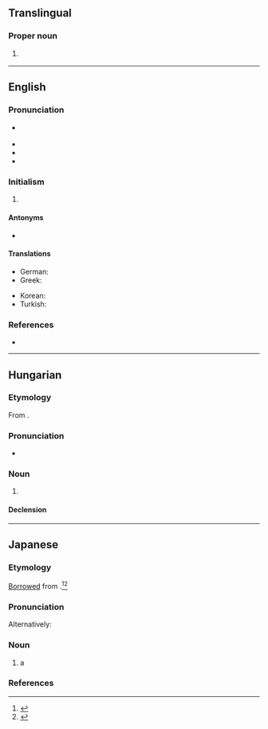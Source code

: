 {{also|Appendix:Variations of "gui"}}
==Translingual==

===Proper noun===
{{head|mul|proper noun}}
# {{label|mul|sports}} {{abbreviation of|lang=mul|Guinea}}

----

==English==

===Pronunciation===
* {{a|UK}} {{IPA|/ˈdʒiːjuːaɪ/|/ˈɡuː.i/|lang=en}}
* {{audio|en-us-GUI.ogg|Audio (US)|lang=en}}
* {{homophones|lang=en|gooey}}
* {{rhymes|uːi|lang=en}}

===Initialism===
{{rfc-header|Initialism}}
{{head|en|initialism|plural|GUIs}}

# {{lb|en|computing}} {{initialism of|graphical user interface|lang=en}}

====Antonyms====
* {{l|en|TUI}}

====Translations====
{{trans-top|acronym of graphical user interface}}
* German: {{t+|de|GUI|f}}
* Greek: {{t|el|ΓΠΔ}}
{{trans-mid}}
* Korean: {{t|ko|GUI|sc=Latn}}
* Turkish: {{t+|tr|GKA|sc=Latn}}
{{trans-bottom}}

===References===
* {{pedia}}

----

==Hungarian==

===Etymology===
From {{etyl|en|hu}} {{m|en|GUI||graphical user interface}}.

===Pronunciation===
* {{hu-IPA}}

===Noun===
{{hu-noun|-k}}

# {{lb|hu|computing}} {{l|en|GUI}}

====Declension====
{{hu-infl-nom|GUI-|o}}{{hu-pos-tok|GUI-|ja}}

----

==Japanese==
{{swp|lang=ja|グラフィカルユーザインタフェース}}

===Etymology===
[[Appendix:Glossary#loanword|Borrowed]] from {{bor|ja|en|GUI}}.<ref name="DJR">{{R:Daijirin}}</ref><ref name="DJS">{{R:Daijisen}}</ref>

===Pronunciation===
{{ja-pron|ジーユーアイ|acc=5|acc_ref=DJR}}
Alternatively:
{{ja-pron|グイ}}
{{ja-pron|グーイ}}

===Noun===
{{ja-noun|ジーユーアイ|グイ|グーイ}}

# a {{l|en|GUI}} {{gl|graphical user interface}}

===References===
<references/>

{{C|ja|Graphical user interface}}